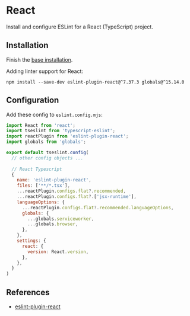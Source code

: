 # React

Install and configure ESLint for a React (TypeScript) project.


## Installation

Finish the [base installation](./install.mdx).

Adding linter support for React:
```shell npm2yarn
npm install --save-dev eslint-plugin-react@^7.37.3 globals@^15.14.0
```

## Configuration

Add these config to `eslint.config.mjs`:
```js
import React from 'react';
import tseslint from 'typescript-eslint';
import reactPlugin from 'eslint-plugin-react';
import globals from 'globals';

export default tseslint.config(
  // other config objects ...
  
  // React Typescript
  {
    name: 'eslint-plugin-react',
    files: ['**/*.tsx'],
    ...reactPlugin.configs.flat?.recommended,
    ...reactPlugin.configs.flat?.['jsx-runtime'],
    languageOptions: {
      ...reactPlugin.configs.flat?.recommended.languageOptions,
      globals: {
        ...globals.serviceworker,
        ...globals.browser,
      },
    },
    settings: {
      react: {
        version: React.version,
      },
    },
  }
)
```


## References

- [eslint-plugin-react](https://github.com/jsx-eslint/eslint-plugin-react?tab=readme-ov-file#configuration-new-eslintconfigjs)